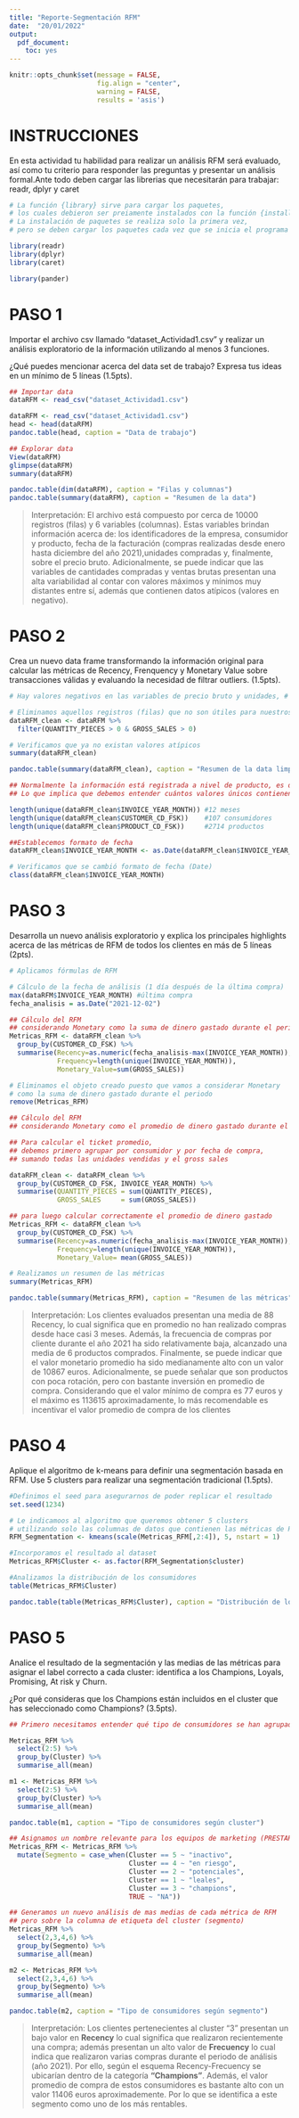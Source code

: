 ```yaml
---
title: "Reporte-Segmentación RFM"
date:  "20/01/2022"
output: 
  pdf_document: 
    toc: yes
---
```


```r
knitr::opts_chunk$set(message = FALSE, 
                      fig.align = "center", 
                      warning = FALSE, 
                      results = 'asis')
```

\newpage

# INSTRUCCIONES

En esta actividad tu habilidad para realizar un análisis RFM será evaluado, así como tu criterio para responder las preguntas y presentar un análisis formal.Ante todo deben cargar las librerias que necesitarán para trabajar: readr, dplyr y caret

```r
# La función {library} sirve para cargar los paquetes,
# los cuales debieron ser preiamente instalados con la función {install packages}.
# La instalación de paquetes se realiza solo la primera vez,
# pero se deben cargar los paquetes cada vez que se inicia el programa

library(readr)
library(dplyr)
library(caret)
```

```r
library(pander)
```


# PASO 1

Importar el archivo csv llamado "dataset_Actividad1.csv" y realizar un análisis exploratorio de la información utilizando al menos 3 funciones. 

¿Qué puedes mencionar acerca del data set de trabajo? Expresa tus ideas en un mínimo de 5 líneas (1.5pts).

```r
## Importar data
dataRFM <- read_csv("dataset_Actividad1.csv")
```

```r
dataRFM <- read_csv("dataset_Actividad1.csv")
head <- head(dataRFM)
pandoc.table(head, caption = "Data de trabajo")
```

```r
## Explorar data
View(dataRFM)
glimpse(dataRFM)
summary(dataRFM)
```

```r
pandoc.table(dim(dataRFM), caption = "Filas y columnas")
pandoc.table(summary(dataRFM), caption = "Resumen de la data")
```

> Interpretación: El archivo está compuesto por cerca de 10000 registros (filas) y 6 variables (columnas). Estas variables brindan información acerca de: los identificadores de la empresa, consumidor y producto, fecha de la facturación (compras realizadas desde enero hasta diciembre del año 2021),unidades compradas y, finalmente, sobre el precio bruto. Adicionalmente, se puede indicar que las variables de cantidades compradas y ventas brutas presentan una alta variabilidad al contar con valores máximos y mínimos muy distantes entre sí, además que contienen datos atípicos (valores en negativo).

# PASO 2

Crea un nuevo data frame transformando la información original para calcular las métricas de Recency, Frenquency y Monetary Value sobre transacciones válidas y evaluando la necesidad de filtrar outliers. (1.5pts).


```r
# Hay valores negativos en las variables de precio bruto y unidades, # por lo que será necesario eliminar dichos registros.

# Eliminamos aquellos registros (filas) que no son útiles para nuestros análisis
dataRFM_clean <- dataRFM %>% 
  filter(QUANTITY_PIECES > 0 & GROSS_SALES > 0)
```

```r
# Verificamos que ya no existan valores atípicos
summary(dataRFM_clean)
```


```r
pandoc.table(summary(dataRFM_clean), caption = "Resumen de la data limpia")
```

```r
## Normalmente la información está registrada a nivel de producto, es decir, una línea de información por cada producto de una fecha de compra
## Lo que implica que debemos entender cuántos valores únicos contienen las columnas y tener cuidado en cómo generamos la columna de Frequency

length(unique(dataRFM_clean$INVOICE_YEAR_MONTH)) #12 meses
length(unique(dataRFM_clean$CUSTOMER_CD_FSK))    #107 consumidores
length(unique(dataRFM_clean$PRODUCT_CD_FSK))     #2714 productos 
```

```r
##Establecemos formato de fecha
dataRFM_clean$INVOICE_YEAR_MONTH <- as.Date(dataRFM_clean$INVOICE_YEAR_MONTH, "%Y-%m-%d")

# Verificamos que se cambió formato de fecha (Date)
class(dataRFM_clean$INVOICE_YEAR_MONTH) 
```


# PASO 3

Desarrolla un nuevo análisis exploratorio y explica los principales highlights acerca de las métricas de RFM de todos los clientes en más de 5 líneas (2pts).

```r
# Aplicamos fórmulas de RFM 

# Cálculo de la fecha de análisis (1 día después de la última compra)
max(dataRFM$INVOICE_YEAR_MONTH) #última compra
fecha_analisis = as.Date("2021-12-02")
```

```r
## Cálculo del RFM 
## considerando Monetary como la suma de dinero gastado durante el periodo
Metricas_RFM <- dataRFM_clean %>% 
  group_by(CUSTOMER_CD_FSK) %>% 
  summarise(Recency=as.numeric(fecha_analisis-max(INVOICE_YEAR_MONTH)),
            Frequency=length(unique(INVOICE_YEAR_MONTH)), 
            Monetary_Value=sum(GROSS_SALES))  
```

```r
# Eliminamos el objeto creado puesto que vamos a considerar Monetary 
# como la suma de dinero gastado durante el periodo
remove(Metricas_RFM)
```


```r
## Cálculo del RFM 
## considerando Monetary como el promedio de dinero gastado durante el periodo

## Para calcular el ticket promedio, 
## debemos primero agrupar por consumidor y por fecha de compra,
## sumando todas las unidades vendidas y el gross sales

dataRFM_clean <- dataRFM_clean %>% 
  group_by(CUSTOMER_CD_FSK, INVOICE_YEAR_MONTH) %>%
  summarise(QUANTITY_PIECES = sum(QUANTITY_PIECES),
            GROSS_SALES     = sum(GROSS_SALES))

## para luego calcular correctamente el promedio de dinero gastado
Metricas_RFM <- dataRFM_clean %>% 
  group_by(CUSTOMER_CD_FSK) %>%
  summarise(Recency=as.numeric(fecha_analisis-max(INVOICE_YEAR_MONTH)),
            Frequency=length(unique(INVOICE_YEAR_MONTH)), 
            Monetary_Value= mean(GROSS_SALES)) 
```

```r
# Realizamos un resumen de las métricas 
summary(Metricas_RFM)
```


```r
pandoc.table(summary(Metricas_RFM), caption = "Resumen de las métricas")
```


> Interpretación: Los clientes evaluados presentan una media de 88 Recency, lo cual significa que en promedio no han realizado compras desde hace casi 3 meses. Además, la frecuencia de compras por cliente durante el año 2021 ha sido  relativamente baja, alcanzado una media de 6 productos comprados. Finalmente, se puede indicar que el valor monetario promedio ha sido medianamente alto con un valor de 10867 euros. 
> Adicionalmente, se puede señalar que son productos con poca rotación, pero con bastante inversión en promedio de compra. Considerando que el valor mínimo de compra es 77 euros y el máximo es 113615 aproximadamente, lo más recomendable es incentivar el valor promedio de compra de los clientes 





# PASO 4

Aplique el algoritmo de k-means para definir una segmentación basada en RFM. Use 5 clusters para realizar una segmentación tradicional (1.5pts).


```r
#Definimos el seed para asegurarnos de poder replicar el resultado
set.seed(1234) 

# Le indicamoos al algoritmo que queremos obtener 5 clusters
# utilizando solo las columnas de datos que contienen las métricas de RFM
RFM_Segmentation <- kmeans(scale(Metricas_RFM[,2:4]), 5, nstart = 1) 

#Incorporamos el resultado al dataset
Metricas_RFM$Cluster <- as.factor(RFM_Segmentation$cluster)

#Analizamos la distribución de los consumidores
table(Metricas_RFM$Cluster)
```

```r
pandoc.table(table(Metricas_RFM$Cluster), caption = "Distribución de los consumidores")
```


# PASO 5

Analice el resultado de la segmentación y las medias de las métricas para asignar el label correcto a cada cluster: identifica a los Champions, Loyals, Promising, At risk y Churn.

¿Por qué consideras que los Champions están incluidos en el cluster que has seleccionado como Champions? (3.5pts).

```r
## Primero necesitamos entender qué tipo de consumidores se han agrupado bajo cada cluster

Metricas_RFM %>% 
  select(2:5) %>%
  group_by(Cluster) %>%
  summarise_all(mean)
```

```r
m1 <- Metricas_RFM %>% 
  select(2:5) %>%
  group_by(Cluster) %>%
  summarise_all(mean)

pandoc.table(m1, caption = "Tipo de consumidores según cluster")
```

```r
## Asignamos un nombre relevante para los equipos de marketing (PRESTAR ATENCIÓN)
Metricas_RFM <- Metricas_RFM %>% 
  mutate(Segmento = case_when(Cluster == 5 ~ "inactivo",
                              Cluster == 4 ~ "en riesgo",
                              Cluster == 2 ~ "potenciales",
                              Cluster == 1 ~ "leales",
                              Cluster == 3 ~ "champions",
                              TRUE ~ "NA"))
```


```r
## Generamos un nuevo análisis de mas medias de cada métrica de RFM
## pero sobre la columna de etiqueta del cluster (segmento)
Metricas_RFM %>% 
  select(2,3,4,6) %>%
  group_by(Segmento) %>%
  summarise_all(mean)
```


```r
m2 <- Metricas_RFM %>% 
  select(2,3,4,6) %>%
  group_by(Segmento) %>%
  summarise_all(mean)

pandoc.table(m2, caption = "Tipo de consumidores según segmento")
```


> Interpretación: Los clientes pertenecientes al cluster "3" presentan un bajo valor en **Recency** lo cual significa que realizaron recientemente una compra; además presentan un alto valor de **Frecuency** lo cual indica que  realizaron varias compras durante el periodo de análisis (año 2021). Por ello, según el esquema Recency-Frecuency se ubicarían dentro de la categoría **"Champions"**. Además, el valor promedio de compra de estos consumidores es bastante alto con un valor 11406 euros aproximademente. Por lo que se identifica a este segmento como uno de los más rentables.

